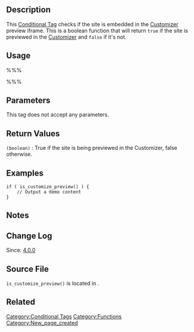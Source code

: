 ==Description==
This [[Conditional Tags|Conditional Tag]] checks if the site is embedded in the [[Theme_Customization_API|Customizer]] preview iframe. This is a boolean function that will return <tt>true</tt> if the site is previewed in the [[Theme_Customization_API|Customizer]] and <tt>false</tt> if it's not.

==Usage==
%%%<?php is_customize_preview(); ?>%%%

==Parameters==
This tag does not accept any parameters.

==Return Values==
; <tt>(boolean)</tt> : True if the site is being previewed in the Customizer, false otherwise.

==Examples==
<pre>if ( is_customize_preview() ) {
    // Output a demo content
}</pre>

==Notes==

==Change Log==
Since: [[Version 4.0|4.0.0]]

== Source File ==
<!-- Need links to current source code files -->
<tt>is_customize_preview()</tt> is located in {{Trac|wp-includes/theme.php|trunk|2003}}.

==Related==

{{Conditional Tags}}

{{Tag Footer}}

[[Category:Conditional Tags]]
[[Category:Functions]]
[[Category:New_page_created]]